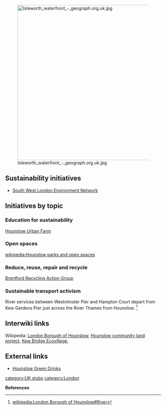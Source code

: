 [[File:Isleworth waterfront - geograph.org.uk.jpg|right|500px]]
== Sustainability initiatives ==
*[http://www.swlen.org.uk/ South West London Environment Network]

== Initiatives by topic ==

=== Education for sustainability ===

[http://hounslowurbanfarm.co.uk/ Hounslow Urban Farm]

=== Open spaces ===

[[wikipedia:Hounslow parks and open spaces]]

=== Reduce, reuse, repair and recycle ===

[http://bragonline.org.uk/ Brentford Recycling Action Group]

=== Sustainable transport activism ===

River services between Westminster Pier and Hampton Court depart from Kew Gardens Pier just across the River Thames from Hounslow. <ref>[[wikipedia:London Borough of Hounslow#River]]</ref>

== Interwiki links ==
Wikipedia: [[wikipedia:London Borough of Hounslow|London Borough of Hounslow]], [[wikipedia:Hounslow community land project|Hounslow community land project]], [[wikipedia:Kew Bridge Ecovillage|Kew Bridge Ecovillage]],

== External links ==
*[http://www.greendrinks.org/London/Hounslow Hounslow Green Drinks]


{{scaendmenu}}{{stub}}
[[category:UK stubs]]
[[category:London]]

'''References'''
{{Attrib sca ref|London Borough of Hounslow}}
<references/>